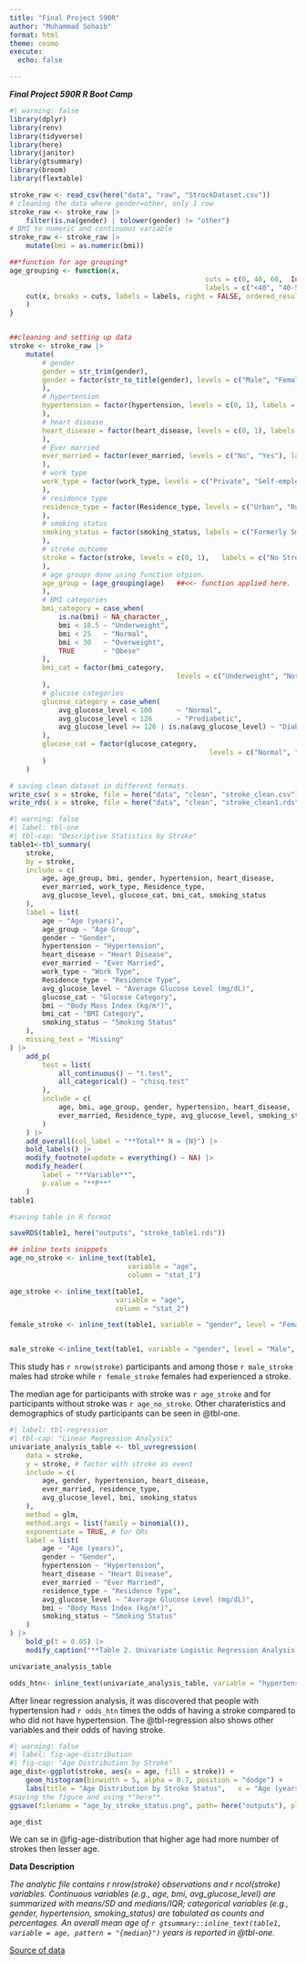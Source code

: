 ```yaml
---
title: "Final Project 590R"
author: "Muhammad Sohaib"
format: html
theme: cosmo
execute: 
  echo: false

---
```


***Final Project 590R R Boot Camp***



```r
#| warning: false
library(dplyr)
library(renv)
library(tidyverse)
library(here)
library(janitor)
library(gtsummary)
library(broom)
library(flextable)

stroke_raw <- read_csv(here("data", "raw", "StrockDataset.csv"))
# cleaning the data where gender=other, only 1 row
stroke_raw <- stroke_raw |>
	filter(is.na(gender) | tolower(gender) != "other")
# BMI to numeric and continuous variable
stroke_raw <- stroke_raw |>
	mutate(bmi = as.numeric(bmi))

##*function for age grouping*
age_grouping <- function(x,
												cuts = c(0, 40, 60,  Inf),
												labels = c("<40", "40-59", "60+")) {
	cut(x, breaks = cuts, labels = labels, right = FALSE, ordered_result = TRUE
	)
}


##cleaning and setting up data
stroke <- stroke_raw |>
	mutate(
		# gender
		gender = str_trim(gender),
		gender = factor(str_to_title(gender), levels = c("Male", "Female"), labels = c("Male", "Female")
		),
		# hypertension
		hypertension = factor(hypertension, levels = c(0, 1), labels = c("No", "Yes")
		),
		# heart disease
		heart_disease = factor(heart_disease, levels = c(0, 1), labels = c("No", "Yes")
		),
		# Ever married
		ever_married = factor(ever_married, levels = c("No", "Yes"), labels = c("No", "Yes")
		),
		# work type
		work_type = factor(work_type, levels = c("Private", "Self-employed", "Govt_job", "children", "Never_worked"), labels = c("Private", "Self-employed", "Government Job", "Children", "Never Worked")
		),
		# residence type
		residence_type = factor(Residence_type, levels = c("Urban", "Rural"),	labels = c("Urban", "Rural")
		),
		# smoking status
		smoking_status = factor(smoking_status,	labels = c("Formerly Smoked", "Never Smoked", "Currently Smokes", "Unknown")
		),
		# stroke outcome
		stroke = factor(stroke, levels = c(0, 1),	labels = c("No Stroke", "Stroke")
		),
		# age groups done using function otpion. 
		age_group = (age_grouping(age)   ##<<- function applied here. 
		),
		# BMI categories
		bmi_category = case_when(
			is.na(bmi) ~ NA_character_,
			bmi < 18.5 ~ "Underweight",
			bmi < 25   ~ "Normal",
			bmi < 30   ~ "Overweight",
			TRUE       ~ "Obese"
		),
		bmi_cat = factor(bmi_category,
										 levels = c("Underweight", "Normal", "Overweight", "Obese")
		),
		# glucose categories
		glucose_category = case_when(
			avg_glucose_level < 100      ~ "Normal",
			avg_glucose_level < 126      ~ "Prediabetic",
			avg_glucose_level >= 126 | is.na(avg_glucose_level) ~ "Diabetic"
		),
		glucose_cat = factor(glucose_category,
												 levels = c("Normal", "Prediabetic", "Diabetic")
		)
	)

# saving clean dataset in different formats.
write_csv( x = stroke, file = here("data", "clean", "stroke_clean.csv"))
write_rds( x = stroke, file = here("data", "clean", "stroke_clean1.rds"))

```




```r
#| warning: false
#| label: tbl-one
#| tbl-cap: "Descriptive Statistics by Stroke"
table1<-tbl_summary(
	stroke,
	by = stroke,
	include = c(
		age, age_group, bmi, gender, hypertension, heart_disease,
		ever_married, work_type, Residence_type,
		avg_glucose_level, glucose_cat, bmi_cat, smoking_status
	),
	label = list(
		age ~ "Age (years)",
		age_group ~ "Age Group",
		gender ~ "Gender",
		hypertension ~ "Hypertension",
		heart_disease ~ "Heart Disease",
		ever_married ~ "Ever Married",
		work_type ~ "Work Type",
		Residence_type ~ "Residence Type",
		avg_glucose_level ~ "Average Glucose Level (mg/dL)",
		glucose_cat ~ "Glucose Category",
		bmi ~ "Body Mass Index (kg/m²)",
		bmi_cat ~ "BMI Category",
		smoking_status ~ "Smoking Status"
	),
	missing_text = "Missing"
) |>
	add_p(
		test = list(
			all_continuous() ~ "t.test",
			all_categorical() ~ "chisq.test"
		),
		include = c(
			age, bmi, age_group, gender, hypertension, heart_disease,
			ever_married, Residence_type, avg_glucose_level, smoking_status
		)
	) |>
	add_overall(col_label = "**Total** N = {N}") |>
	bold_labels() |>
	modify_footnote(update = everything() ~ NA) |>
	modify_header(
		label = "**Variable**",
		p.value = "**P**"
	)
table1

#saving table in R format

saveRDS(table1, here("outputs", "stroke_table1.rds"))

## inline texts snippets
age_no_stroke <- inline_text(table1, 
                             variable = "age", 
                             column = "stat_1")

age_stroke <- inline_text(table1, 
                          variable = "age", 
                          column = "stat_2")

female_stroke <- inline_text(table1, variable = "gender", level = "Female", column = "stat_2")


male_stroke <-inline_text(table1, variable = "gender", level = "Male", column = "stat_2")

```
This study has `r nrow(stroke)` participants and among those  `r male_stroke` males had stroke while `r female_stroke` females had experienced a stroke.

The median age for participants with stroke was `r age_stroke` and for participants without stroke was `r age_no_stroke`.
Other charateristics and demographics of study participants can be seen in @tbl-one.

```r
#| label: tbl-regression
#| tbl-cap: "Linear Regression Analysis"
univariate_analysis_table <- tbl_uvregression(
	data = stroke,
	y = stroke, # factor with stroke as event
	include = c(
		age, gender, hypertension, heart_disease,
		ever_married, residence_type,
		avg_glucose_level, bmi, smoking_status
	),
	method = glm,
	method.args = list(family = binomial()),
	exponentiate = TRUE, # for ORs
	label = list(
		age ~ "Age (years)",
		gender ~ "Gender",
		hypertension ~ "Hypertension",
		heart_disease ~ "Heart Disease",
		ever_married ~ "Ever Married",
		residence_type ~ "Residence Type",
		avg_glucose_level ~ "Average Glucose Level (mg/dL)",
		bmi ~ "Body Mass Index (kg/m²)",
		smoking_status ~ "Smoking Status"
	)
) |>
	bold_p(t = 0.05) |>
	modify_caption("**Table 2. Univariate Logistic Regression Analysis for Stroke Risk**")

univariate_analysis_table

odds_htn<- inline_text(univariate_analysis_table, variable = "hypertension", level = "Yes")
```

After linear regression analysis, it was discovered that people with hypertension had `r odds_htn` times the odds of having a stroke compared to who did not have hypertension. The @tbl-regression also shows other variables and their odds of having stroke. 


```r
#| warning: false
#| label: fig-age-distribution
#| fig-cap: "Age Distribution by Stroke"
age_dist<-ggplot(stroke, aes(x = age, fill = stroke)) +
	geom_histogram(binwidth = 5, alpha = 0.7, position = "dodge") +
	labs(title = "Age Distribution by Stroke Status",	x = "Age (years)",	y = "Count", fill = "Stroke Status") +	theme_minimal() +	theme(legend.position = "bottom")
#saving the figure and using *"here"*.
ggsave(filename = "age_by_stroke_status.png", path= here("outputs"), plot = age_dist, width = 10, height = 8)

age_dist

```
We can se in @fig-age-distribution that higher age had more number of strokes then lesser age. 

**Data Description**

_The analytic file contains r nrow(stroke) observations and r ncol(stroke) variables. Continuous variables (e.g., age, bmi, avg_glucose_level) are summarized with means/SD and medians/IQR; categorical variables (e.g., gender, hypertension, smoking_status) are tabulated as counts and percentages. An overall mean age of `r gtsummary::inline_text(table1, variable = age, pattern = "{median}")` years is reported in @tbl-one. _

[Source of data](https://figshare.com/articles/dataset/_b_Predicting_Stroke_Risk_Dataset_b_/28668398?file=53444630)
